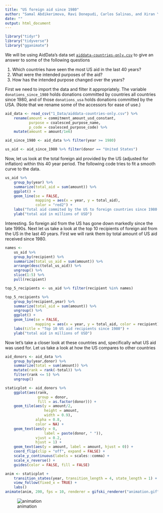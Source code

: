 ```yaml
---
title: "US foreign aid since 1980"
author: "Samal Abdikerimova, Ravi Donepudi, Carlos Salinas, and Xiran Yu"
date: ""
output: html_document
---
```


```r
library("tidyr")
library("tidyverse")
library("gganimate")
```

We will be using AidData's data set [``aiddata-countries-only.csv``](1_Data/aiddata-countries-only.csv) to give an answer to some of the following questions

1. Which countries have seen the most US aid in the last 40 years?
2. What were the intended purposes of the aid?
3. How has the intended purpose changed over the years?

First we need to import the data and filter it appropriately. The variable `donations_since_1980` holds donations committed by countries all countries since 1980, and of those `donations_usa` holds donations committed by the USA. (Note that we rename some of the accessors for ease of use.)

```r
aid_data <- read_csv("1_Data/aiddata-countries-only.csv") %>%
    rename(amount = commitment_amount_usd_constant,
           purpose = coalesced_purpose_name,
           p_code = coalesced_purpose_code) %>%
    mutate(amount = amount/1e6)

aid_since_1980 <- aid_data %>% filter(year >= 1980)

us_aid <- aid_since_1980 %>% filter(donor == "United States")
```
Now, let us look at the total foreign aid provided by the US (adjusted for inflation) within this 40 year period. The following code tries to fit a smooth curve to the data.

```r
us_aid %>%
    group_by(year) %>%
    summarize(total_aid = sum(amount)) %>%
    ggplot() +
    geom_line(se = FALSE,
              mapping = aes(x = year, y = total_aid),
              color = "red2") +
    labs("Total aid commited by the US to foreign countries since 1980 in USD") +
    ylab("total aid in millions of USD")
```

Interesting. So foreign aid from the US has gone down markedly since the late 1990s. Next let us take a look at the top 10 recipients of foreign aid from the US in the last 40 years. First we will rank them by total amount of US aid received since 1980.

```r
names <-
    us_aid %>%
    group_by(recipient) %>%
    summarize(total_us_aid = sum(amount)) %>%
    arrange(desc(total_us_aid)) %>%
    ungroup() %>%
    slice(1:5) %>%
    pull(recipient)

top_5_recipients <- us_aid %>% filter(recipient %in% names)

top_5_recipients %>%
    group_by(recipient,year) %>%
    summarize(total_aid = sum(amount)) %>%
    ungroup() %>%
    ggplot() +
    geom_line(se = FALSE,
              mapping = aes(x = year, y = total_aid, color = recipient)) +
    labs(title = "Top 10 US aid recipients since 1980") +
    ylab("total aid in millions of USD")
```

Now let's take a closer look at these countries and, specifically what US aid was used for. Let us take a look at how the US compares to other countries 

```r
aid_donors <- aid_data %>%
    group_by(year,donor) %>%
    summarize(total = sum(amount)) %>%
    mutate(rank = rank(-total)) %>%
    filter(rank <= 5) %>%
    ungroup()

staticplot <- aid_donors %>%
    ggplot(aes(rank,
               group = donor,
               fill = as.factor(donor))) +
    geom_tile(aes(y = amount/2,
                  height = amount,
                  width = 0.9),
              alpha = 0.8,
              color = NA) +
    geom_text(aes(y = 0,
                  label = paste(donor, " ")),
              vjust = 0.2,
              hjust = 1) +
    geom_text(aes(y = amount, label = amount, hjust = 0)) +
    coord_flip(clip = "off", expand = FALSE) +
    scale_y_continuous(labels = scales::comma) +
    scale_x_reverse() +
    guides(color = FALSE, fill = FALSE)

anim <- staticplot +
    transition_states(year, transition_length = 4, state_length = 1) +
    view_follow(fixed_x = TRUE) +
    labs()
animate(anim, 200, fps = 10, renderer = gifski_renderer("animation.gif"))
```
![animation](animation.gif)

